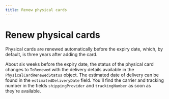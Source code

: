 ```yaml
---
title: Renew physical cards
---
```


# Renew physical cards

Physical cards are renewed automatically before the expiry date, which, by default, is three years after adding the card.

About six weeks before the expiry date, the status of the physical card changes to `ToRenewed` with the delivery details available in the `PhysicalCardRenewedStatus` object.
The estimated date of delivery can be found in the `estimatedDeliveryDate` field.
You'll find the carrier and tracking number in the fields `shippingProvider` and `trackingNumber` as soon as they're available.